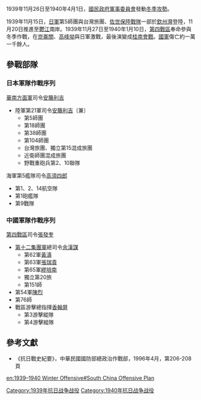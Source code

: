 {{mergeto|冬季攻勢}}
1939年11月26日至1940年4月1日，[[國民政府軍事委員會|國民政府軍事委員會]]發動[[冬季攻勢|冬季攻勢]]。

1939年11月15日，[[日軍|日軍]]第5師團與台灣旅團、[[佐世保陸戰隊|佐世保陸戰隊]]一部於[[欽州灣|欽州灣]]登陸，11月20日推進至[[鬱江|鬱江]]南岸。1939年11月27日至1940年1月10日，[[第四戰區|第四戰區]]奉命參與冬季作戰，在[[崑崙關|崑崙關]]、[[高峰坳|高峰坳]]與日軍激戰，最後演變成[[桂南會戰|桂南會戰]]。[[國民革命軍|國軍]]傷亡約一萬一千餘人。

== 參戰部隊 ==
=== 日本軍隊作戰序列 ===
[[華南方面軍|華南方面軍]]司令[[安籐利吉|安籐利吉]]
*陸軍第21軍司令[[安籐利吉|安籐利吉]]〔兼〕
**第5師團
**第18師團
**第38師團
**第104師團
**台灣旅團、獨立第15混成旅團
**近衛師團混成旅團
**野戰重砲兵第2、10聯隊
海軍第5艦隊司令[[高須四郎|高須四郎]]
*第1、2、14航空隊
*第1砲艦隊
*第9戰隊

=== 中國軍隊作戰序列 ===
[[第四戰區|第四戰區]]司令[[張發奎|張發奎]]
*[[第十二集團軍|第十二集團軍]]總司令[[余漢謀|余漢謀]]
**第62軍[[黃濤|黃濤]]
**第63軍[[張瑞貴|張瑞貴]]
**第65軍[[繆培南|繆培南]]
**獨立第20旅
**第151師
*第54軍[[陳烈|陳烈]]
*第76師
*戰區游擊總指揮[[香翰屏|香翰屏]]
**第3游擊縱隊
**第4游擊縱隊

== 參考文獻 ==
* 《抗日戰史紀要》，中華民國國防部總政治作戰部，1996年4月，第206-208頁

[[Category:1939年抗日战争战役|Category:1939年抗日战争战役]]
[[Category:1940年抗日战争战役|Category:1940年抗日战争战役]]

[[en:1939–1940_Winter_Offensive#South_China_Offensive_Plan|en:1939–1940 Winter Offensive#South China Offensive Plan]]